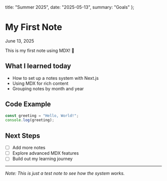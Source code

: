 
  title: "Summer 2025",
  date: "2025-05-13",
  summary: "Goals"
};

<MdxLayout>

# My First Note

<div className="text-xs text-slate-500 dark:text-slate-400 mb-6 font-mono">June 13, 2025</div>

This is my first note using MDX! 🎉

## What I learned today

- How to set up a notes system with Next.js
- Using MDX for rich content
- Grouping notes by month and year

## Code Example

```javascript
const greeting = "Hello, World!";
console.log(greeting);
```

## Next Steps

- [ ] Add more notes
- [ ] Explore advanced MDX features
- [ ] Build out my learning journey

---

*Note: This is just a test note to see how the system works.*

</MdxLayout>
